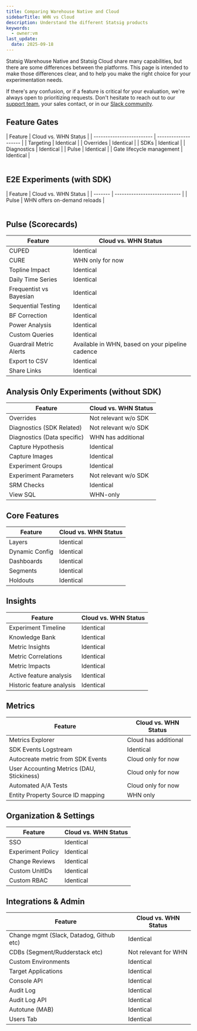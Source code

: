 ```yaml
---
title: Comparing Warehouse Native and Cloud
sidebarTitle: WHN vs Cloud
description: Understand the different Statsig products
keywords:
  - owner:vm
last_update:
  date: 2025-09-18
---
```


Statsig Warehouse Native and Statsig Cloud share many capabilities, but there are some differences between the platforms. This page is intended to make those differences clear, and to help you make the right choice for your experimentation needs.

If there's any confusion, or if a feature is critical for your evaluation, we're always open to prioritizing requests. Don't hesitate to reach out to our [support team](mailto:support@statsig.com), your sales contact, or in our [Slack community](https://statsig.com/slack).

## Feature Gates

<table width="full">
| Feature                   | Cloud vs. WHN Status |
| ------------------------- | -------------------- |
| Targeting                 | Identical            |
| Overrides                 | Identical            |
| SDKs                      | Identical            |
| Diagnostics               | Identical            |
| Pulse                     | Identical            |
| Gate lifecycle management | Identical            |
</table>

## E2E Experiments (with SDK)

<table width="full">
| Feature | Cloud vs. WHN Status         |
| ------- | ---------------------------- |
| Pulse   | WHN offers on-demand reloads |
</table>

## Pulse (Scorecards)

| Feature                 | Cloud vs. WHN Status                             |
| ----------------------- | ------------------------------------------------ |
| CUPED                   | Identical                                        |
| CURE                    | WHN only for now                                 |
| Topline Impact          | Identical                                        |
| Daily Time Series       | Identical                                        |
| Frequentist vs Bayesian | Identical                                        |
| Sequential Testing      | Identical                                        |
| BF Correction           | Identical                                        |
| Power Analysis          | Identical                                        |
| Custom Queries          | Identical                                        |
| Guardrail Metric Alerts | Available in WHN, based on your pipeline cadence |
| Export to CSV           | Identical                                        |
| Share Links             | Identical                                        |

## Analysis Only Experiments (without SDK)

| Feature                     | Cloud vs. WHN Status |
| --------------------------- | -------------------- |
| Overrides                   | Not relevant w/o SDK |
| Diagnostics (SDK Related)   | Not relevant w/o SDK |
| Diagnostics (Data specific) | WHN has additional   |
| Capture Hypothesis          | Identical            |
| Capture Images              | Identical            |
| Experiment Groups           | Identical            |
| Experiment Parameters       | Not relevant w/o SDK |
| SRM Checks                  | Identical            |
| View SQL                    | WHN-only             |

## Core Features

| Feature        | Cloud vs. WHN Status |
| -------------- | -------------------- |
| Layers         | Identical            |
| Dynamic Config | Identical            |
| Dashboards     | Identical            |
| Segments       | Identical            |
| Holdouts       | Identical            |

## Insights

| Feature                   | Cloud vs. WHN Status |
| ------------------------- | -------------------- |
| Experiment Timeline       | Identical            |
| Knowledge Bank            | Identical            |
| Metric Insights           | Identical            |
| Metric Correlations       | Identical            |
| Metric Impacts            | Identical            |
| Active feature analysis   | Identical            |
| Historic feature analysis | Identical            |

## Metrics

| Feature                                   | Cloud vs. WHN Status |
| ----------------------------------------- | -------------------- |
| Metrics Explorer                          | Cloud has additional |
| SDK Events Logstream                      | Identical            |
| Autocreate metric from SDK Events         | Cloud only for now   |
| User Accounting Metrics (DAU, Stickiness) | Cloud only for now   |
| Automated A/A Tests                       | Cloud only for now   |
| Entity Property Source ID mapping         | WHN only             |

## Organization & Settings

| Feature           | Cloud vs. WHN Status |
| ----------------- | -------------------- |
| SSO               | Identical            |
| Experiment Policy | Identical            |
| Change Reviews    | Identical            |
| Custom UnitIDs    | Identical            |
| Custom RBAC       | Identical            |

## Integrations & Admin

| Feature                                  | Cloud vs. WHN Status |
| ---------------------------------------- | -------------------- |
| Change mgmt (Slack, Datadog, Github etc) | Identical            |
| CDBs (Segment/Rudderstack etc)           | Not relevant for WHN |
| Custom Environments                      | Identical            |
| Target Applications                      | Identical            |
| Console API                              | Identical            |
| Audit Log                                | Identical            |
| Audit Log API                            | Identical            |
| Autotune (MAB)                           | Identical            |
| Users Tab                                | Identical            |

